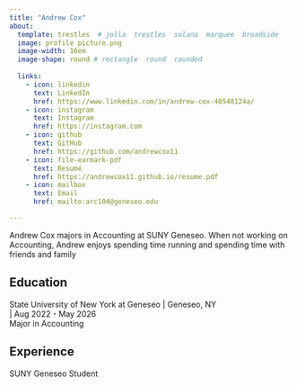 ```yaml
---
title: "Andrew Cox" 
about:
  template: trestles  # jolla  trestles  solana  marquee  broadside
  image: profile picture.png
  image-width: 16em
  image-shape: round # rectangle  round  rounded
  
  links:
    - icon: linkedin
      text: LinkedIn
      href: https://www.linkedin.com/in/andrew-cox-40548124a/ 
    - icon: instagram
      text: Instagram
      href: https://instagram.com
    - icon: github
      text: GitHub
      href: https://github.com/andrewcox11
    - icon: file-earmark-pdf
      text: Resumé
      href: https://andrewcox11.github.io/resume.pdf
    - icon: mailbox
      text: Email
      href: mailto:arc104@geneseo.edu

---
```



Andrew Cox majors in Accounting at SUNY Geneseo. When not working on Accounting, Andrew enjoys spending time running and spending time with friends and family

## Education

State University of New York at Geneseo | Geneseo, NY <br> | Aug 2022 - May 2026 <br>
Major in Accounting 

## Experience

SUNY Geneseo Student 


